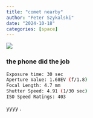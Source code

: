 ```yaml
---
title: "comet nearby" 
author: "Peter Szykalski"
date: "2024-10-18"
categories: [space]
---
```


![](comet.jpg)

### the phone did the job

```bash
Exposure time: 30 sec
Aperture Value: 1.68EV (f/1.8)
Focal Length: 4.7 mm
Shutter Speed: 4.91 (1/30 sec)
ISO Speed Ratings: 403
```


yyyy .
